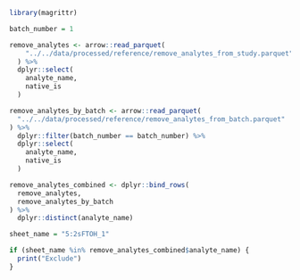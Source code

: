 ```r
library(magrittr)

batch_number = 1

remove_analytes <- arrow::read_parquet(
    "../../data/processed/reference/remove_analytes_from_study.parquet"
  ) %>% 
  dplyr::select(
    analyte_name,
    native_is
  )

remove_analytes_by_batch <- arrow::read_parquet(
  "../../data/processed/reference/remove_analytes_from_batch.parquet"
) %>% 
  dplyr::filter(batch_number == batch_number) %>% 
  dplyr::select(
    analyte_name,
    native_is
  )

remove_analytes_combined <- dplyr::bind_rows(
  remove_analytes,
  remove_analytes_by_batch
) %>% 
  dplyr::distinct(analyte_name)

sheet_name = "5:2sFTOH_1"

if (sheet_name %in% remove_analytes_combined$analyte_name) {
  print("Exclude")
}
```